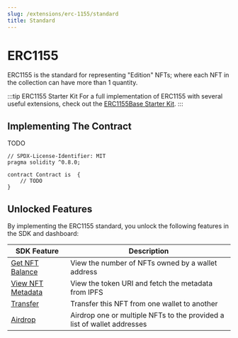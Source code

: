 ---
slug: /extensions/erc-1155/standard
title: Standard
---


# ERC1155

ERC1155 is the standard for representing "Edition" NFTs; where each NFT in the collection can have more than 1 quantity.

:::tip ERC1155 Starter Kit
For a full implementation of ERC1155 with several useful extensions, check out the [ERC1155Base Starter Kit](/extensions/base-contracts/erc-1155/erc1155base).
:::

## Implementing The Contract

TODO

```solidity
// SPDX-License-Identifier: MIT
pragma solidity ^0.8.0;

contract Contract is  {
    // TODO
}
```

## Unlocked Features

By implementing the ERC1155 standard, you unlock the following features in the SDK and dashboard:

| SDK Feature                                                                                    | Description                                                             |
| ---------------------------------------------------------------------------------------------- | ----------------------------------------------------------------------- |
| [Get NFT Balance](/sdk/interacting-with-contracts/erc1155/ERC1155#get-nft-balance)             | View the number of NFTs owned by a wallet address                       |
| [View NFT Metadata](/sdk/interacting-with-contracts/erc1155/ERC1155#get-a-single-nft-metadata) | View the token URI and fetch the metadata from IPFS                     |
| [Transfer](/sdk/interacting-with-contracts/erc1155/ERC1155#transfer-a-single-nft)              | Transfer this NFT from one wallet to another                            |
| [Airdrop](/sdk/interacting-with-contracts/erc721/erc1155#airdrop-multiple-nfts)                | Airdrop one or multiple NFTs to the provided a list of wallet addresses |
